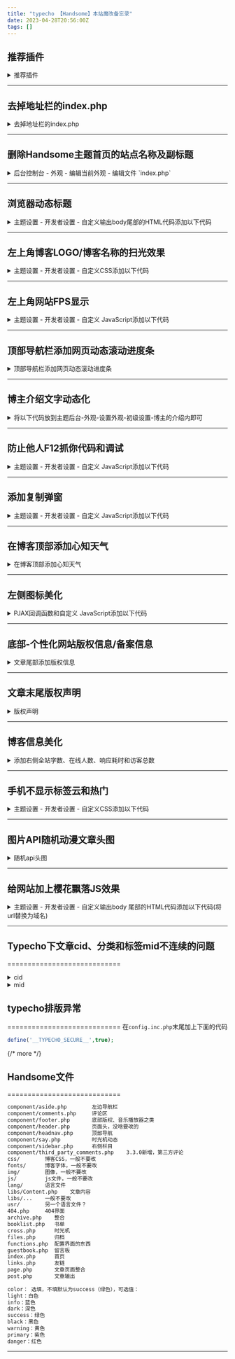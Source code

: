 ```yaml
---
title: "typecho 【Handsome】本站魔改备忘录"
date: 2023-04-28T20:56:00Z
tags: []
---
```


## 推荐插件

<details>
<summary>推荐插件</summary>

-  ：多种字体可以更换
-  ：自动生成 Sitemap 站点地图
-  ：一款即插即用的typecho后台美化插件
-  ：显示评论人使用的操作系统和浏览器信息（Handsome主题专用）

</details>

---

## 去掉地址栏的index.php

<details>
<summary>去掉地址栏的index.php</summary>

1. 配置伪静态规则
   如果使用的宝塔面板，就在 网站-设置-伪静态-选择Typecho-保存即可
2. 配置URL格式
   进入Typecho后台控制面板
   点击 设置->永久链接 将是否使用地址重写功能改为启用 ，这里可能系统提示不支持地址重写，选择强制开启之类的就行了。再在自定义文章路径中选择自己喜欢的URL格式，保存设置后马上就生效了

</details>

---

## 删除Handsome主题首页的站点名称及副标题

<details>
<summary>后台控制台 - 外观 - 编辑当前外观 - 编辑文件 `index.php`</summary>

删除以下代码：

```php
<h1 class="m-n font-thin text-black l-h"><?php $this->options->title(); ?></h1>
```

</details>

---

## 浏览器动态标题

<details>
<summary>主题设置 - 开发者设置 - 自定义输出body尾部的HTML代码添加以下代码</summary>

```html
<!--浏览器动态标题开始-->
<script>
 var OriginTitle = document.title;
 var titleTime;
 document.addEventListener('visibilitychange', function () {
     if (document.hidden) {
         $('[rel="icon"]').attr('href', "//file.kaygb.top/static_image/tx.png");
         document.title = 'ヽ(●-`Д´-)ノ我藏好了哦！';
         clearTimeout(titleTime);
     }
     else {
         $('[rel="icon"]').attr('href', "//file.kaygb.top/static_image/tx.png");
         document.title = 'ヾ(Ő∀Ő3)ノ被你发现啦~！' + OriginTitle;
         titleTime = setTimeout(function () {
             document.title = OriginTitle;
         }, 2000);
     }
 });
</script>
<!--浏览器动态标题结束-->
```

</details>

---

## 左上角博客LOGO/博客名称的扫光效果

<details>
<summary>主题设置 - 开发者设置 - 自定义CSS添加以下代码</summary>

```css
/* logo扫光 */
.navbar-brand{position:relative;overflow:hidden;margin: 0px 0 0 0px;}.navbar-brand:before{content:""; position: absolute; left: -665px; top: -460px; width: 200px; height: 15px; background-color: rgba(255,255,255,.5); -webkit-transform: rotate(-45deg); -moz-transform: rotate(-45deg); -ms-transform: rotate(-45deg); -o-transform: rotate(-45deg); transform: rotate(-45deg); -webkit-animation: searchLights 6s ease-in 0s infinite; -o-animation: searchLights 6s ease-in 0s infinite; animation: searchLights 6s ease-in 0s infinite;}@-moz-keyframes searchLights{50%{left: -100px; top: 0;} 65%{left: 120px; top: 100px;}}@keyframes searchLights{40%{left: -100px; top: 0;} 60%{left: 120px; top: 100px;} 80%{left: -100px; top: 0px;}}
```

</details>

---

## 左上角网站FPS显示

<details>
<summary>主题设置 - 开发者设置 - 自定义 JavaScript添加以下代码</summary>

```html
<!--fps显示-->
var console={};
console.log=function(){};

$('body').before('<div id="fps" style="

z-index:10000;position:fixed;top:3;left:3;font-weight:bold;"></div>');
var showFPS = (function(){ 
    var requestAnimationFrame =  
        window.requestAnimationFrame || 
        window.webkitRequestAnimationFrame || 
        window.mozRequestAnimationFrame ||
        window.oRequestAnimationFrame ||
        window.msRequestAnimationFrame || 
        function(callback) { 
            window.setTimeout(callback, 1000/60); 
        }; 
    var e,pe,pid,fps,last,offset,step,appendFps; 

    fps = 0; 
    last = Date.now(); 
    step = function(){ 
        offset = Date.now() - last; 
        fps += 1; 
        if( offset >= 1000 ){ 
        last += offset; 
        appendFps(fps); 
        fps = 0; 
        } 
        requestAnimationFrame( step ); 
    }; 
    appendFps = function(fps){ 
        console.log(fps+'FPS');
        $('#fps').html(fps+'FPS');
    };
    step();
})();
```

</details>

---

## 顶部导航栏添加网页动态滚动进度条

<details>
<summary>顶部导航栏添加网页动态滚动进度条</summary>

1. 在`handsome/component/header.php`文件中最下面添加代码

```html
<div class="progress-top" style="position: fixed; top: 0px; height: 5px; background: rgba(31, 159, 199, 0.79); border-radius: 500px; z-index: 5200;"></div>
```

2. 主题设置 - 开发者设置 - 自定义 JavaScript添加以下代码

```javascript
<!--顶部进度条-->

let pageHeight = document.body.scrollHeight || document.documentElement.scrollHeight;
let windowHeight = document.documentElement.clientHeight || document.body.clientHeight;
let scrollAvail = pageHeight - windowHeight;
window.onscroll = function () {
    let scrollTop = document.documentElement.scrollTop || document.body.scrollTop;
    document.querySelector('.progress-top').style.width = (scrollTop / scrollAvail) * 100 + '%';
}
```

</details>

---

## 博主介绍文字动态化

<details>
<summary>将以下代码放到主题后台-外观-设置外观-初级设置-博主的介绍内即可</summary>

```html
<!--博主介绍的闪字特效--> <span class="text-muted text-xs block"><div id="chakhsu"></div> <script> var chakhsu = function (r) {function t() {return b[Math.floor(Math.random() * b.length)]} function e() {return String.fromCharCode(94 * Math.random() + 33)} function n(r) {for (var n = document.createDocumentFragment(), i = 0; r > i; i++) { var l = document.createElement("span"); l.textContent = e(), l.style.color = t(), n.appendChild(l) } return n}function i() {var t = o[c.skillI]; c.step ? c.step-- : (c.step = g, c.prefixP < l.length ? (c.prefixP >= 0 && (c.text += l[c.prefixP]), c.prefixP++) : "forward" === c.direction ? c.skillP < t.length ? (c.text += t[c.skillP], c.skillP++) : c.delay ? c.delay-- : (c.direction = "backward", c.delay = a) : c.skillP > 0 ? (c.text = c.text.slice(0, -1), c.skillP--) : (c.skillI = (c.skillI + 1) % o.length, c.direction = "forward")), r.textContent = c.text, r.appendChild(n(c.prefixP < l.length ? Math.min(s, s + c.prefixP) : Math.min(s, t.length - c.skillP))), setTimeout(i, d) } /*以下内容自定义修改*/ var l = "", o = ["就是不想想太多,所以摆烂了" ].map(function (r) {return r + ""}), a = 2, g = 1, s = 5, d = 75, b = ["rgb(110,64,170)", "rgb(150,61,179)", "rgb(191,60,175)", "rgb(228,65,157)", "rgb(254,75,131)", "rgb(255,94,99)", "rgb(255,120,71)", "rgb(251,150,51)", "rgb(226,183,47)", "rgb(198,214,60)", "rgb(175,240,91

)", "rgb(127,246,88)", "rgb(82,246,103)", "rgb(48,239,130)", "rgb(29,223,163)", "rgb(26,199,194)", "rgb(35,171,216)", "rgb(54,140,225)", "rgb(76,110,219)", "rgb(96,84,200)"], c = {text: "", prefixP: -s, skillI: 0, skillP: 0, direction: "forward", delay: a, step: g}; i() }; chakhsu(document.getElementById('chakhsu')); </script> </span> </span>
```

</details>

---

## 防止他人F12抓你代码和调试

<details>
<summary>主题设置 - 开发者设置 - 自定义 JavaScript添加以下代码</summary>

```javascript
<!--干扰调试-->
var check = (function () {
            var callbacks = [], timeLimit = 50, open = false;
            setInterval(loop, 1);
            return {
                addListener: function (fn) {
                    callbacks.push(fn);
                },
                cancleListenr: function (fn) {
                    callbacks = callbacks.filter(function (v) {
                        return v !== fn;
                    });
                }
            }
            function loop() {
                var startTime = new Date();
                debugger;
                if (new Date() - startTime > timeLimit) {
                    if (!open) {
                        callbacks.forEach(function (fn) {
                            fn.call(null);
                        });
                    }
                    open = true;
                    window.stop();
                } else {
                    open = false;
                }
            }
        })();
        check.addListener(function () {
            window.location.reload();
        });
<!--禁止右击与F12-->
document.onkeydown = function(){
    if(window.event && window.event.keyCode == 123) {
        alert("F12被禁用");
        event.keyCode=0;
        event.returnValue=false;
    }

    if(window.event && window.event.keyCode == 13) {
        window.event.keyCode = 505;
    }

    if(window.event and window.event.keyCode == 8) {
        alert(str+"\n请使用Del键进行字符的删除操作！");
        window.event.returnValue=false;
    }
}
```

</details>

---

## 添加复制弹窗

<details>
<summary>主题设置 - 开发者设置 - 自定义 JavaScript添加以下代码</summary>

```javascript
/* 复制成功提示代码开始 */ 
    kaygb_copy();function kaygb_copy(){$(document).ready(function(){$("body").bind('copy',function(e){hellolayer()})});var sitesurl=window.location.href;function hellolayer(){
$.message({
    message: "转载请注明出处！<br> 本文作者：lsy<br>原文链接："+sitesurl,
    title: "复制成功",
    type: "warning",
    autoHide: !1,
    time: "5000"
    })
}}
/* 复制成功提示代码结束 */
```

</details>

---

## 在博客顶部添加心知天气

<details>
<summary>在博客顶部添加心知天气</summary>

首先去[心知天气官网](https://www.seniverse.com/)注册账号并申请API
之后在`/usr/themes/handsome/component/headnav.php`文件中的动态日历中`<?php endif;?>`下方添加以下代码
注意将API信息改成自己的

```html
<!-- 知心天气-->
    <div id="tp-weather-widget" class="navbar-form navbar-form-sm navbar-left shift"></div>
<script>(function(T,h,i,n,k,P,a,g,e){g=function(){P=h.createElement(i);a=h.getElementsByTagName(i)[0];P.src=k;P.charset="utf-8";P.async=1;a.parentNode.insertBefore(P,a)};T["ThinkPageWeatherWidgetObject"]=n;T[n]||(T[n]=function(){(T[n].q=T[n].q||[]).push(arguments)});T[n].l=+new Date();if(T.attachEvent){T.attachEvent("onload",g)}else{T.addEventListener("load",g,false)}}(window,document,"script","tpwidget","//widget.seniverse.com/widget/chameleon.js"))</script>
<script>tpwidget("init", {
    "flavor": "slim",
    "location": "WX4FBXXFKE4F",
    "geolocation": "enabled",
    "language": "auto",
    "unit": "c",
    "theme": "chameleon",
    "container": "tp-weather-widget",
    "

bubble": "enabled",
    "alarmType": "badge",
    "color": "#C6C6C6",
    "uid": "公钥",
    "hash": "密钥"
});
tpwidget("show");</script>
<!-- 知心结束-->
```

</details>

---

## 左侧图标美化

<details>
<summary>PJAX回调函数和自定义 JavaScript添加以下代码</summary>

```javascript
<!--左侧图标颜色-->
let leftHeader=document.querySelectorAll("span.nav-icon>svg,span.nav-icon>i");let leftHeaderColorArr=["#FF69B4","#58c7ea","#E066FF","#FF69B4","#FFA54F","#90EE90","#0043ff","#cc00ff","#878787","#A0522D","#FF7256","#FFA500","#8B0000","#7CFC00","#4EEE94","#00FFFF","#EE0000"];leftHeader.forEach(tag=>{tagsColor=leftHeaderColorArr[Math.floor(Math.random()*leftHeaderColorArr.length)];tag.style.color=tagsColor});
```

</details>

---

## 底部-个性化网站版权信息/备案信息

<details>
<summary>文章尾部添加版权信息</summary>
删除主题版权信息
修改`usr/themes/handsome/component/footer.php`从117行`footer`替换到`《/footer》`

```html
<footer id="footer" class="app-footer" role="footer">
    <div class="wrapper bg-light">
        <span class="pull-right hidden-xs text-ellipsis">
            <?php $this->options->BottomInfo();
      // 可以去除主题版权信息，最好保留版权信息或者添加主题信息到友链，谢谢你的理解
      ?>
        </span>
        <span class="text-ellipsis">
            <?php
            $this->options->BottomleftInfo(); ?>
        </span>
    </div>

</footer>
```

主题设置 - 开发者设置 - 博客底部左侧信息添加以下代码

```html
<!--右侧底部-->
<div style="display: inline-flex; flex-wrap: wrap; align-items: center; border-radius: 4px; text-shadow: none; font-size: 12px; color: #fff; line-height: 15px; margin-bottom: 5px">
   <div style="display: flex; margin-right: 8px;">
      <a href="http://www.typecho.org" target="_blank" title="由 Typecho 强力驱动" style="cursor: url('/usr/plugins/HoerMouse/static/image/dew/link.cur'), pointer; display: flex; align-items: center;">
         <span style="background-color: #333; padding: 4px 6px; border-top-left-radius: 4px; border-bottom-left-radius: 4px;">Powered</span>
         <span style="padding: 4px 6px; border-top-right-radius: 4px; border-bottom-right-radius: 4px; background-color: #17a2b8; text-decoration: none; color: #fff;">Typecho</span>
      </a>
   </div>
   <div style="display: flex;">
      <a href="https://www.ihewro.com/archives/489/" target="_blank" title="站点使用 handsome 主题，作者：友人C" style="cursor: url('/usr/plugins/HoerMouse/static/image/dew/link.cur'), pointer; display: flex; align-items: center;">
         <span style="background-color: #333; padding: 4px 6px; border-top-left-radius: 4px; border-bottom-left-radius: 4px;">Theme</span>
         <span style="padding: 4px 6px; border-top-right-radius: 4px; border-bottom-right-radius: 4px; background-color: #ffc107; text-decoration: none; color: #fff;">Handsome</span>
      </a>
   </div>
</div>
```

主题设置 - 开发者设置 - 博客底部右侧信息添加以下代码

```html
<!--右侧底部-->
<div style="display: inline-flex; flex-wrap: wrap; align-items: center; border-radius: 4px; text-shadow: none; font-size: 12px; color: #fff; line-height: 15px; margin-bottom: 5px">
   <div style="display: flex; margin-right: 8px;">
      <a href="http://www.typecho.org" target="_blank" title="由 Typecho 强力驱动" style="cursor: url('/usr/plugins/HoerMouse/static/image/dew/link.cur'), pointer; display: flex; align-items: center;">
         <span style="background-color: #333; padding: 4px 6px; border-top-left-radius: 4px; border-bottom-left-radius: 4px;">Powered</span>
         <span style="padding: 4px 6px; border-top-right-radius: 4px; border-bottom-right-radius: 4px; background-color: #17a2b8; text-decoration: none; color: #fff;">Typecho</span>
      </a>
   </div>
   <div style="display: flex;">
      <a href="https://www.ihewro.com/archives/489/" target="_blank" title="站点使用 handsome 主题，作者：友人C" style="cursor: url('/usr/plugins/HoerMouse/static/image/dew/link.cur'), pointer; display: flex; align-items: center;">
         <span style="background-color: #333; padding: 4px 6px; border-top-left-radius: 4px; border-bottom-left-radius: 4px;">Theme</span>
         <span style="padding: 4px 6px; border-top-right-radius: 4px; border-bottom-right-radius: 4px; background-color: #ffc107; text-decoration: none; color: #fff;">Handsome</span>
      </a>
   </div>
</div>
```

</details>

---

## 文章末尾版权声明

<details>
<summary>版权声明</summary>
1.主题设置 - 开发者设置 - 自定义CSS添加以下代码

```css
/*文章底部版权*/
.myfieldset {
        border: 1px dashed #dce0e3;
        padding: 10px;
        border-radius: 5px;
        line-height: 2em;
        color: #6d6d6d;
}
```

2.将以下代码加到/usr/themes/handsome/post.php中`<!--文章的页脚部件：打赏和其他信息的输出-->`上一行

```html
    <!--网站声明代码start-->
    <div>
      <fieldset class="myfieldset">
        <legend align="center" class="mylegend" style="font-size: 14px">版权声明</legend>
        博客名称：<strong> lsy的小站</strong>
        <br>
        本文链接：<span style="color: #3984f5; font-size: 14px"><strong>
        <a href="<?php $this->permalink()?>"title="<?php $this->title()?>"><?php $this->permalink() ?></a></strong></span>
        <br>
        内容来源： 部分内容可能来源于公共网络，仅供学习交流，如有侵权，请联系博主进行核实删除。
        <br>
        转载说明： 请勿用于商业用途，转载请注明出处！
        <br>
      </fieldset>
    </div>
    <!--网站声明代码end-->
```

</details>

---

## 博客信息美化

<details>
<summary>添加右侧全站字数、在线人数、响应耗时和访客总数</summary>
1.Content.php添加
将以下代码加到/usr/themes/handsome/libs/Content.php中，放在class Content的上面

```php
/*访问总量*/
function theAllViews(){
         $db = Typecho_Db::get();
         $row = $db->fetchAll('SELECT SUM(VIEWS) FROM `typecho_contents`');
             echo number_format($row[0]['SUM(VIEWS)']);
 }

/*响应时间*/
function timer_start() {
    global $timestart;
    $mtime = explode( ' ', microtime()  );
    $timestart = $mtime[1] + $mtime[0];
    return true; 
}
timer_start();
function timer_stop( $display = 0, $precision = 3  ) {
    global $timestart, $timeend;
    $mtime = explode( ' ', microtime()  );
    $timeend = $mtime[1] + $mtime[0];
    $timetotal = number_format( $timeend - $timestart, $precision  );
    $r = $timetotal < 1 ? $timetotal * 1000 . " ms" : $timetotal . " s";
    if ( $display  ) {
        echo $r;
    }
    return $r;
}

/*全站字数*/
function allOfCharacters() {
    $chars = 0;
    $db = Typecho_Db::get();
    $select = $db ->select('text')->from('table.contents');
    $rows = $db->fetchAll($select);
    foreach ($rows as $row) { $chars += mb_strlen(trim($row['text']), 'UTF-8'); }
    $unit = '';
    if($chars >= 10000)     { $chars /= 10000; $unit = '万'; } 
    else if($chars >= 1000) { $chars /= 1000;  $unit = '千'; }
    $out = sprintf('%.2lf %s',$chars, $unit);
    return $out;
} 

/*在线人数*/
function online_users() {
    $filename='online.txt'; //数据文件
    $cookiename='Nanlon_OnLineCount'; //Cookie名称
    $onlinetime=30; //在线有效时间
    $online=file($filename); 
    $nowtime=$_SERVER['REQUEST_TIME']; 
    $nowonline=array(); 
    foreach($online as $line){ 
        $row=explode('|',$line); 
        $sesstime=trim($row[1]); 
        if(($nowtime -
 $sesstime)<=$onlinetime){
            $nowonline[$row[0]]=$sesstime;
        } 
    } 
    if(isset($_COOKIE[$cookiename])){
        $uid=$_COOKIE[$cookiename]; 
    }else{
        $vid=0;
        do{
            $vid++; 
            $uid='U'.$vid; 
        }while(array_key_exists($uid,$nowonline)); 
        setcookie($cookiename,$uid); 
    } 
    $nowonline[$uid]=$nowtime;
    $total_online=count($nowonline); 
    if($fp=@fopen($filename,'w')){ 
        if(flock($fp,LOCK_EX)){ 
            rewind($fp); 
            foreach($nowonline as $fuid=>$ftime){ 
                $fline=$fuid.'|'.$ftime."\n"; 
                @fputs($fp,$fline); 
            } 
            flock($fp,LOCK_UN); 
            fclose($fp); 
        } 
    } 
    echo "$total_online"; 
}
```

2.sidebar.php添加
找到/usr/themes/handsome/component/sidebar.php文件，找到代码

```php
  <!--博客信息-->
     <?php if (@!in_array('info', Utils::checkArray($this->options->sidebarSetting))): ?>
  <section id="blog_info" class="widget widget_categories wrapper-md clear">
   <h5 class="widget-title m-t-none text-md"><?php _me("博客信息") ?></h5>
   <ul class="list-group box-shadow-wrap-normal">
       <?php Typecho_Widget::widget('Widget_Stat')->to($stat); ?>
       <li class="list-group-item text-second"><span class="blog-info-icons"> <i data-feather="award"></i></span> <span
                   class="badge
       pull-right"><?php $stat->publishedPostsNum() ?></span><?php _me("文章数目") ?></li>
       <?php if (COMMENT_SYSTEM == 0): ?>
       <li class="list-group-item text-second"> <span class="blog-info-icons"> <i data-feather="message-circle"></i></span>
           <span class="badge
       pull-right"><?php $stat->publishedCommentsNum() ?></span><?php _me("评论数目") ?></li>
       <?php endif; ?>
       <li class="list-group-item text-second"><span class="blog-info-icons"> <i data-feather="calendar"></i></span>
           <span class="badge
       pull-right"><?php echo Utils::getOpenDays(); ?></span><?php _me("运行天数") ?></li>
       <li class="list-group-item text-second"><span class="blog-info-icons"> <i data-feather="activity"></i></span> <span
                   class="badge
       pull-right"><?php echo Utils::getLatestTime($this); ?></span><?php _me("最后活动") ?></li>
   </ul>
  </section>
  <?php endif; ?>
     <?php if ($this->options->adContentSidebar != ""): ?>
```

替换为如下代码：

```php
      <!--博客信息-->
         <?php if (@!in_array('info', Utils::checkArray($this->options->sidebarSetting))): ?>
      <section id="blog_info" class="widget widget_categories wrapper-md clear">
       <h5 class="widget-title m-t-none text-md"><?php _me("博客信息") ?></h5>
       <ul class="list-group box-shadow-wrap-normal">          
           <li class="list-group-item text-second">
    <span class="blog-info-icons">    
      <i data-feather="refresh-ccw">
        </i>
    </span>
    <span class="badge pull-right">
      <?php echo timer_stop(); ?>
      </span>
        <?php _me("响应耗时") ?>
 </li>
 <li class="list-group-item">
   <i class="glyphicon glyphicon-user text-muted text-muted">
   </i>
     <span class="badge pull-right">
       <?php echo online_users() ?>
     </span>
      <?php _me("在线人数") ?>
 </li>              
           <li class="list-group-item text-second"><span the blog-info-icons"> <i data-feather="calendar"></i></span>
               <span class="badge
           pull-right"><?php echo Utils::getOpenDays(); ?></span><?php _me("运行天数") ?></li>
<!--自定义统计-->
 <li class="list-group-item text-second">
   <span class="blog-info-icons">
     <i data-feather="edit-3">
     </I>
   </span>
     <span class="badge pull-right">
       <?php echo allOfCharacters(); ?>
   </span>
     <?php _me("全站字数") ?>
 </li>
 <li class="list-group-item text-second">
   <span class="blog-info-icons">
     <i data-feather="users">
     </i>
   </span>
   <span class="badge pull-right">
     <?php echo theAllViews(); ?>
   </span>
     <?php _me("访客总数") ?>
 </li>    
       </ul>
      </section>
      <?php endif; ?>
         <?php if ($this->options->adContentSidebar != ""): ?>
```

</details>

---

## 手机不显示标签云和热门

<details>
<summary>主题设置 - 开发者设置 - 自定义CSS添加以下代码</summary>

```css
/*手机不显示*/
@media (max-width:767px) {
    #tabs-4,#tag_cloud-2 {
        display: none;
    }
}
```

</details>

---

## 图片API随机动漫文章头图

<details>
<summary>随机api头图</summary>
8.4.1版本以下打开并编辑`/usr/themes/handsome/libs`路径下的`Content.php`文件
查找如下代码

```php
$random = STATIC_PATH . 'img/sj/' . @$randomNum[$index] . '.jpg';//如果有文章置顶，这里可能会导致index not undefined
```

9.0.1版本以上打开并编辑`/usr/themes/handsome/libs/content`路径下的`CommonContent.php`文件

查找如下代码

```php
$random = STATIC_PATH . 'img/sj/' . @$randomNum[$index];//如果有文章置顶，这里可能会导致index not undefined
```

并替换该代码保存

```php
$random = 'https://tc.lsy22.com/api.php?_='.rand(999, 3000);
```

</details>

---

## 给网站加上樱花飘落JS效果

<details>
<summary>主题设置 - 开发者设置 - 自定义输出body 尾部的HTML代码添加以下代码(将url替换为域名)</summary>
也可以将[代码](https://lsy22.lanzouj.com/iILyN1ihsbbc)下载下来放解压放到站点根目录

```html
<script type="text/javascript">//樱花
 var system ={}; 
 $.getScript("https://url/yinghua.js");
</script>
```

</details>

---

## Typecho下文章cid、分类和标签mid不连续的问题
============================
<details>
<summary>cid</summary>

```php
<?php
/**
* Typecho重新排列分文章cid让他连续
*/

// 设置数据库参数
$hostname_blog = "localhost";
$database_blog = "数据库名";
$username_blog = "数据库用户名";
$password_blog = "数据库密码";

// 连接到数据库
$blog = mysqli_connect($hostname_blog, $username_blog, $password_blog, $database_blog) or die(mysqli_connect_error());

// 设置计数器的初始值
$no = 1;

// 定义一个函数来更新文章cid
function change_id($cid)
{
    global $no, $blog;

    // 更新文章cid，并更新与类别、标签、自定义字段和评论的关系
    mysqli_query($blog, "UPDATE typecho_contents SET cid = $no WHERE cid = $cid");
    mysqli_query($blog, "UPDATE typecho_relationships SET cid = $no WHERE cid = $cid");
    mysqli_query($blog, "UPDATE typecho_comments SET cid = $no WHERE cid = $cid");

    $no = $no + 1;
}

// 从数据库中选择所有文章cid，按其 cid 排序
$query_postRecord = "SELECT cid FROM typecho_contents ORDER BY cid ASC";
$result = mysqli_query($blog, $query_postRecord);

// 循环浏览文章并更新其 cid
while ($row = mysqli_fetch_assoc($result)) {
    change_id($row['cid']);
}

// 重置文章 cid 的自动递增值
mysqli_query($blog, "ALTER TABLE typecho_contents AUTO_INCREMENT = $no");

echo 'ok';

?>
```

</details>
<details>
<summary>mid</summary>

```php
<?php
/**
* Typecho重新排列分类和标签（meta）不连续的mid
*/

// 数据库参数
$hostname_blog = "localhost";
$database_blog = "数据库名";
$username_blog = "数据库用户名";
$password_blog = "数据库密码";
$blog = new mysqli($hostname_blog, $username_blog, $password_blog, $database_blog);

// 检查错误
if ($blog->connect_error) {
    trigger_error($blog->connect_error, E_USER_ERROR);
}

// 定义全球变量以跟踪"no"值
$no = 1;

// 定义一个函数来更新 mid 及其关系
function change_id($mid)
{
    global $no;
    global $

blog;

    // 更新mid
    $sql = "UPDATE typecho_metas SET mid = ? WHERE mid = ?";
    $stmt = $blog->prepare($sql);
    $stmt->bind_param("ii", $no, $mid);
    $stmt->execute();

    // 更新关系
    $sql = "UPDATE typecho_relationships SET mid = ? WHERE mid = ?";
    $stmt = the blog->prepare($sql);
    $stmt->bind_param("ii", $no, $mid);
    $stmt->execute();

    // 递增"no"值
    $no++;
}

// 从数据库中获取所有mid
$query_postRecord = "SELECT mid FROM typecho_metas ORDER BY mid ASC";
$all_postRecord = $blog->query($query_postRecord);

// 循环遍历结果并调用 change_id（） 函数
while ($row_postRecord = $all_postRecord->fetch_assoc()) {
    change_id($row_postRecord['mid']);
}

// 重置typecho_metas表的自动增量值
$blog->query("ALTER TABLE typecho_metas AUTO_INCREMENT = $no");

echo 'ok';
?>
```

</details>

## typecho排版异常
============================
在`config.inc.php`末尾加上下面的代码
```php
define('__TYPECHO_SECURE__',true);
```

{/* more */}

## Handsome文件
============================

```html
component/aside.php        左边导航栏
component/comments.php     评论区
component/footer.php       底部版权、音乐播放器之类
component/header.php       页面头，没啥要改的
component/headnav.php      顶部导航
component/say.php          时光机动态
component/sidebar.php      右侧栏目
component/third_party_comments.php    3.3.0新增，第三方评论
css/        博客CSS，一般不要改
fonts/      博客字体，一般不要改
img/        图像，一般不要改
js/         js文件，一般不要改
lang/       语言文件
libs/Content.php    文章内容
libs/...    一般不要改
usr/        另一个语言文件？
404.php     404界面
archive.php    整合
booklist.php   书单
cross.php      时光机
files.php      归档
functions.php  配置界面的东西
guestbook.php  留言板
index.php      首页
links.php      友链
page.php       文章页面整合
post.php       文章输出
  
color： 选填，不填默认为success（绿色），可选值：
light：白色
info：蓝色
dark：深色
success：绿色
black：黑色
warning：黄色
primary：紫色
danger：红色
```

[1]: https://github.com/xxhzm/FontLibs
[2]: https://github.com/ethanzhao2001/Sitemap-For-Typecho
[3]: https://github.com/gogobody/SimpleAdmin
[4]: https://doge.uk/coding/useragent-modify.html
[5]: https://www.seniverse.com/
[6]: https://lsy22.lanzouj.com/iILyN1ihsbbc
[7]: https://www.ascv.cn/archives/542.html
[8]: https://lsy22.lanzouj.com/iTpBJ1b4z0uh

---